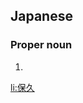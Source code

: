 ==Japanese==
{{ja-kanjitab|やす|ひさ}}

===Proper noun===
{{ja-pos|やすひさ|proper}}

# {{given name|male|lang=ja|sort=やすひさ}}

[[li:保久]]